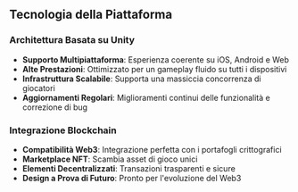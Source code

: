 ## Tecnologia della Piattaforma

### Architettura Basata su Unity
- **Supporto Multipiattaforma**: Esperienza coerente su iOS, Android e Web
- **Alte Prestazioni**: Ottimizzato per un gameplay fluido su tutti i dispositivi
- **Infrastruttura Scalabile**: Supporta una massiccia concorrenza di giocatori
- **Aggiornamenti Regolari**: Miglioramenti continui delle funzionalità e correzione di bug

### Integrazione Blockchain
- **Compatibilità Web3**: Integrazione perfetta con i portafogli crittografici
- **Marketplace NFT**: Scambia asset di gioco unici
- **Elementi Decentralizzati**: Transazioni trasparenti e sicure
- **Design a Prova di Futuro**: Pronto per l'evoluzione del Web3